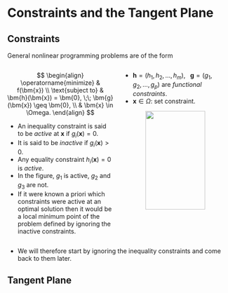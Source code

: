 # Constraints and the Tangent Plane

## Constraints {.smaller}

General nonlinear programming problems are of the form

:::: {.columns}

::: {.column width="50%"}

$$
\begin{align}
\operatorname{minimize} & f(\bm{x}) \\
\text{subject to} & \bm{h}(\bm{x}) = \bm{0}, \;\; \bm{g}(\bm{x}) \geq \bm{0}, \\ 
& \bm{x} \in \Omega.
\end{align}
$$

* An inequality constraint is said to be _active_ at $\bm{x}$ if $g_i(\bm{x}) =
0$.
* It is said to be _inactive_ if $g_i(\bm{x}) > 0$.
* Any equality constraint $h_i(\bm{x}) = 0$ is _active_.
* In the figure, $g_1$ is active, $g_2$ and $g_3$ are not.
* If it were known a priori which constraints were active at an optimal solution
then it would be a local minimum point of the problem defined by ignoring the
inactive constraints.
:::

::: {.column width="50%"}
* $\bm{h} = (h_1, h_2, \ldots, h_m)$, $\;\;\bm{g} = (g_1, g_2, \ldots, g_p)$ are
_functional constraints_.
* $\bm{x} \in \Omega$: set constraint.

<center>
<img src="./contents/assets/inactive.png" width="75%" /img>
</center>
:::

::::

* We will therefore start by ignoring the inequality constraints and come back
to them later.


## Tangent Plane {.smaller}


